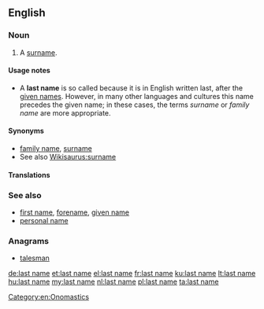 ==English==

===Noun===
{{en-noun|head=[[last]] [[name]]}}

# A [[surname]].

====Usage notes====
* A '''last name''' is so called because it is in English written last, after the [[given name]]s.  However, in many other languages and cultures this name precedes the given name; in these cases, the terms ''surname'' or ''family name'' are more appropriate.

====Synonyms====
* [[family name]], [[surname]]
* See also [[Wikisaurus:surname]]

====Translations====
{{trans-see|surname}}
===See also===
* [[first name]], [[forename]], [[given name]]
* [[personal name]]

===Anagrams===
* [[talesman#English|talesman]]

[[Category:en:Onomastics]]

[[de:last name]]
[[et:last name]]
[[el:last name]]
[[fr:last name]]
[[ku:last name]]
[[lt:last name]]
[[hu:last name]]
[[my:last name]]
[[nl:last name]]
[[pl:last name]]
[[ta:last name]]